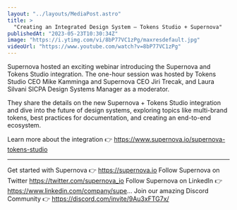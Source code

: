 ```yaml
---
layout: "../layouts/MediaPost.astro"
title: >
  "Creating an Integrated Design System — Tokens Studio + Supernova"
publishedAt: "2023-05-23T10:30:34Z"
image: "https://i.ytimg.com/vi/8bP77VC1zPg/maxresdefault.jpg"
videoUrl: "https://www.youtube.com/watch?v=8bP77VC1zPg"
---
```


Supernova hosted an exciting webinar introducing the Supernova and Tokens Studio integration. The one-hour session was hosted by Tokens Studio CEO Mike Kamminga and Supernova CEO Jiri Trecak, and Laura Silvani SICPA Design Systems Manager as a moderator.

They share the details on the new Supernova + Tokens Studio integration and dive into the future of design systems, exploring topics like multi-brand tokens, best practices for documentation, and creating an end-to-end ecosystem.

Learn more about the integration 👉 https://www.supernova.io/supernova-tokens-studio

---

Get started with Supernova 👉 https://supernova.io
Follow Supernova on Twitter https://twitter.com/supernova_io
Follow Supernova on LinkedIn 👉https://www.linkedin.com/company/supe...
Join our amazing Discord Community 👉 https://discord.com/invite/9Au3xFTG7x/
